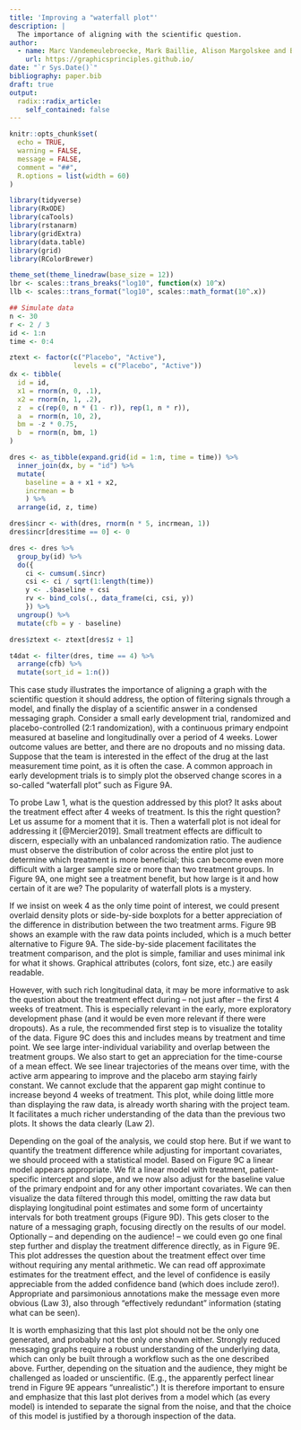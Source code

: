 ```yaml
---
title: 'Improving a "waterfall plot"'
description: |
  The importance of aligning with the scientific question.
author:
  - name: Marc Vandemeulebroecke, Mark Baillie, Alison Margolskee and Baldur Magnusson  
    url: https://graphicsprinciples.github.io/
date: "`r Sys.Date()`"
bibliography: paper.bib
draft: true
output:
  radix::radix_article:
    self_contained: false
---
```


```r
knitr::opts_chunk$set(
  echo = TRUE,
  warning = FALSE,
  message = FALSE,
  comment = "##",
  R.options = list(width = 60)
)

library(tidyverse)
library(RxODE)
library(caTools)
library(rstanarm)
library(gridExtra)
library(data.table)
library(grid)
library(RColorBrewer)

theme_set(theme_linedraw(base_size = 12))
lbr <- scales::trans_breaks("log10", function(x) 10^x)
llb <- scales::trans_format("log10", scales::math_format(10^.x))
```

```r
## Simulate data 
n <- 30
r <- 2 / 3
id <- 1:n
time <- 0:4

ztext <- factor(c("Placebo", "Active"), 
                levels = c("Placebo", "Active"))
dx <- tibble(
  id = id,
  x1 = rnorm(n, 0, .1),
  x2 = rnorm(n, 1, .2),
  z  = c(rep(0, n * (1 - r)), rep(1, n * r)),
  a  = rnorm(n, 10, 2),
  bm = -z * 0.75,
  b  = rnorm(n, bm, 1)
)

dres <- as_tibble(expand.grid(id = 1:n, time = time)) %>%
  inner_join(dx, by = "id") %>%
  mutate(
    baseline = a + x1 + x2,
    incrmean = b
    ) %>%
  arrange(id, z, time)

dres$incr <- with(dres, rnorm(n * 5, incrmean, 1))
dres$incr[dres$time == 0] <- 0

dres <- dres %>%
  group_by(id) %>%
  do({
    ci <- cumsum(.$incr)
    csi <- ci / sqrt(1:length(time))
    y <- .$baseline + csi
    rv <- bind_cols(., data_frame(ci, csi, y))
    }) %>%
  ungroup() %>%
  mutate(cfb = y - baseline)

dres$ztext <- ztext[dres$z + 1]

t4dat <- filter(dres, time == 4) %>%
  arrange(cfb) %>% 
  mutate(sort_id = 1:n())
```



This case study illustrates the importance of aligning a graph with the scientific question it should address, the option of filtering signals through a model, and finally the display of a scientific answer in a condensed messaging graph.
Consider a small early development trial, randomized and placebo-controlled (2:1 randomization), with a continuous primary endpoint measured at baseline and longitudinally over a period of 4 weeks. Lower outcome values are better, and there are no dropouts and no missing data. Suppose that the team is interested in the effect of the drug at the last measurement time point, as it is often the case. A common approach in early development trials is to simply plot the observed change scores in a so-called “waterfall plot” such as Figure 9A.

To probe Law 1, what is the question addressed by this plot? It asks about the treatment effect after 4 weeks of treatment. Is this the right question? Let us assume for a moment that it is. Then a waterfall plot is not ideal for addressing it [@Mercier2019]. Small treatment effects are difficult to discern, especially with an unbalanced randomization ratio. The audience must observe the distribution of color across the entire plot just to determine which treatment is more beneficial; this can become even more difficult with a larger sample size or more than two treatment groups. In Figure 9A, one might see a treatment benefit, but how large is it and how certain of it are we? The popularity of waterfall plots is a mystery.

If we insist on week 4 as the only time point of interest, we could present overlaid density plots or side-by-side boxplots for a better appreciation of the difference in distribution between the two treatment arms. Figure 9B shows an example with the raw data points included, which is a much better alternative to Figure 9A. The side-by-side placement facilitates the treatment comparison, and the plot is simple, familiar and uses minimal ink for what it shows. Graphical attributes (colors, font size, etc.) are easily readable.

However, with such rich longitudinal data, it may be more informative to ask the question about the treatment effect during – not just after – the first 4 weeks of treatment. This is especially relevant in the early, more exploratory development phase (and it would be even more relevant if there were dropouts). As a rule, the recommended first step is to visualize the totality of the data. Figure 9C does this and includes means by treatment and time point. We see large inter-individual variability and overlap between the treatment groups. We also start to get an appreciation for the time-course of a mean effect. We see linear trajectories of the means over time, with the active arm appearing to improve and the placebo arm staying fairly constant. We cannot exclude that the apparent gap might continue to increase beyond 4 weeks of treatment. This plot, while doing little more than displaying the raw data, is already worth sharing with the project team. It facilitates a much richer understanding of the data than the previous two plots. It shows the data clearly (Law 2).

Depending on the goal of the analysis, we could stop here. But if we want to quantify the treatment difference while adjusting for important covariates, we should proceed with a statistical model. Based on Figure 9C a linear model appears appropriate. We fit a linear model with treatment, patient-specific intercept and slope, and we now also adjust for the baseline value of the primary endpoint and for any other important covariates.  We can then visualize the data filtered through this model, omitting the raw data but displaying longitudinal point estimates and some form of uncertainty intervals for both treatment groups (Figure 9D). This gets closer to the nature of a messaging graph, focusing directly on the results of our model. Optionally – and depending on the audience! – we could even go one final step further and display the treatment difference directly, as in Figure 9E. This plot addresses the question about the treatment effect over time without requiring any mental arithmetic. We can read off approximate estimates for the treatment effect, and the level of confidence is easily appreciable from the added confidence band (which does include zero!). Appropriate and parsimonious annotations make the message even more obvious (Law 3), also through “effectively redundant” information (stating what can be seen).

It is worth emphasizing that this last plot should not be the only one generated, and probably not the only one shown either. Strongly reduced messaging graphs require a robust understanding of the underlying data, which can only be built through a workflow such as the one described above. Further, depending on the situation and the audience, they might be challenged as loaded or unscientific. (E.g., the apparently perfect linear trend in Figure 9E appears “unrealistic”.) It is therefore important to ensure and emphasize that this last plot derives from a model which (as every model) is intended to separate the signal from the noise, and that the choice of this model is justified by a thorough inspection of the data.